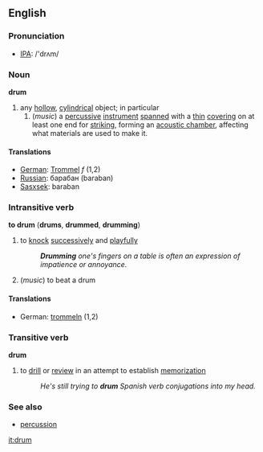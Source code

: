 ==English==
===Pronunciation===
*[[IPA]]: /'drʌm/
===Noun===
'''drum'''
#any [[hollow]], [[cylindrical]] object; in particular
##(''music'') a [[percussive]] [[instrument]] [[spanned]] with a [[thin]] [[covering]] on at least one end for [[strike|striking]], forming an [[acoustic chamber]], affecting what materials are used to make it.
====Translations====
*[[German]]: [[Trommel]] ''f'' (1,2)
*[[Russian]]: барабан (baraban)
*[[Sasxsek]]: baraban

===Intransitive verb===
'''to drum''' ('''drums''', '''drummed''', '''drumming''')
#to [[knock]] [[successively]] and [[playful]]ly
#:'''''Drumming''' one's fingers on a table is often an expression of impatience or annoyance.''
#(''music'') to beat a drum
====Translations====
*German: [[trommeln]] (1,2)

===Transitive verb===
'''drum'''
#to [[drill]] or [[review]] in an attempt to establish [[memorization]]
#:''He's still trying to '''drum''' Spanish verb conjugations into my head.''

===See also===
*[[percussion]]

[[it:drum]]
